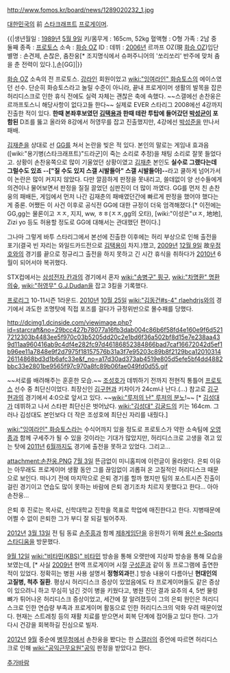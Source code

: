 http://www.fomos.kr/board/news/1289020232_1.jpg

[[대한민국]]의 前 [[스타크래프트]] [[프로게이머]].

{{|생년월일 : [[1989년]] [[5월 9일]]
키/몸무게 : 165cm, 52kg
혈액형 : O형
가족 : 2남 중 둘째
종족 : [[프로토스]]
소속 : [[화승 OZ]]
ID : {{{backho[white]}}}
데뷔 : [[2006년]] 르까프 OZ(現 [[화승 OZ]])입단
별명 : 손견제, 손찮은, 춤찬웅[* 조지명식에서 슈퍼주니어의 '쏘리쏘리' 반주에 맞처 춤을 춘 전력이 있다.],손[GG]|}}

[[화승 OZ]] 소속의 전 프로토스. [[강라인]] 회원이었고 [[wiki:"잉여라인" 화승토스]]의 에이스였던 선수. 단순히 화승토스라고 놀릴 수준이 아니라, 끝내 프로게이머 생활의 발목을 잡은 허리디스크로 인한 휴식 전에도 실력 자체는 괜찮은 축에 속했다. ~~스갤에선 손찬웅은 르까프토스니 해당사항이 없다고들 한다~~ 실제로 EVER 스타리그 2008에선 4강까지 진출한 적이 있다. '''한때 본좌후보였던 [[김택용]]과 한때 테란 투탑에 들어갔던 [[박성균]]이 포함된''' D조를 뚫고 올라와 8강에서 허영무를 잡고 진출했지만, 4강에선 [[박성준]]을 만나서 패배.

[[김재춘]]을 상대로 선 [[GG]]를 쳐서 논란을 빚은 적 있다. 본인의 말로는 게임내 효과음([wiki:"용기병(스타크래프트)"드라군]이 죽는 소리로 추정)을 채팅 소리로 잘못 들었다고. 상황이 손찬웅쪽으로 많이 기울었던 상황이였고 [[김재춘]] 본인도 '''실수로 그랬다는데 그럴수도 있죠 --["질 수도 있지 스갤 시발들아" 스갤 시발들아]--'''라고 쿨하게 넘어가서 이 논란은 많이 커지지 않았다. 다만 깔끔하게 판정을 못내리고, 쓸데없이 양 선수들에게 의견이나 물어보면서 판정을 질질 끌었던 심판진이 더 많이 까였다. GG를 먼저 친 손찬웅의 패배든, 게임에서 먼저 나간 김재춘의 패배였던간에 빠르게 판정을 했어야 했다는게 중론. 어쨌든 이 사건 이후로 공식전 GG에 대한 규정이 더욱 엄격해졌다.[* 이전에는 GG,gg는 물론이고 ㅈㅈ, 지지, ww, ㅎㅎ(ㅈㅈ,gg의 오타), [wiki:"이성은"ㄵㅈ, 地地], Zizi yo 등도 허용할 정도로 GG에 대해서는 관대했던 편이다.]

그나마 그렇게 바투 스타리그에서 본선에 진출한 이후에는 허리 부상으로 인해 출전을 포기(결국 빈 자리는 와일드카드전으로 [[김택용]]이 차지.)했고, [[2009년]] [[12월 9일]] 故[[우정호]]와의 경기를 끝으로 정규리그 출전을 하지 못하고 긴 시간 휴식을 취하다가 [[2010년]] 6월이 되어서야 복귀했다.

STX컵에서는 [[삼성전자 칸]]과의 경기에서 혼자 [[wiki:"송병구" 핑구]], [[wiki:"차명환" 명환의숲]], [[wiki:"허영무" G.J.Dudan]]을 잡고 3킬을 기록했다.

[[프로리그]] 10-11시즌 1라운드. [[2010년]] [[10월 25일]] [[wiki:"김동건#s-4" rlaehdrjs]]와의 경기에서 과도한 조명탓에 직접 포즈를 걸다가 규정위반으로 몰수패를 당했다.

http://dcimg1.dcinside.com/viewimage.php?id=starcraft&no=29bcc427b78077a16fb3dab004c86b6f58fd4e160e9f6d5217212303b4483ee5f970c03b5205dd20c2e1bd6f36a502bf8d15e7e238aa439d11aa960416ab9c4df4e282fc97d46186852384866bad7caf16672042d5ef1b96ee11a7848e9f2d7975f18157576b31a3f7e95203c89b8f2129bca1201031426114868bd3d1b6afc33e&f_no=a17d30ad373ab4519e805d5efe5bf4dd4882bbc33e2801be9565f97c970a8fc89b06fae049fd0d55.gif

~~서로를 배려해주는 훈훈한 모습.~~
[[조성호]]가 데뷔하기 전까지 전현직 통틀어 [[프로토스]] 선수 중 최단신이었다. 최장신인 [[김구현]]과 키차이가 24cm나 난다.(...) 참고로 [[김구현]]과의 경기에서 4:0으로 앞서고 있다. ~~[[wiki:"루저의 난" 루저의 분노]]!~~ [* [[김성대]]가 데뷔하고 나서 스타판 최단신은 벗어났다. [[wiki:"김성대" 김굴드]]의 키는 164cm. 그러나 김성대도 본인보다 더 작은 조성호에 최단신 자리를 내줬다.]


[[wiki:"잉여라인" 화승토스]]라는 수식어까지 있을 정도로 프로토스가 약한 소속팀에 [[오영종]]과 함께 구세주가 될 수 있을 것이라는 기대가 많았지만, 허리디스크로 고생을 겪고 있는 탓에 [[2011년]] [[6월]]까지도 경기에 출전을 못하고 있었다. 그리고...

attachment:손찬웅.PNG
[[7월 3일]] 뜬금없이 미니홈피에 이런글이 올라왔다. 은퇴 이유는 아무래도 프로게이머 생활 동안 그를 끊임없이 괴롭혀 온 고질적인 허리디스크 때문으로 보인다. 떠나기 전에 마지막으로 은퇴 경기를 할까 했지만 팀의 포스트시즌 진출이 걸린 경기이고 연습도 많이 못하는 바람에 은퇴 경기조차 치르지 못했다고 한다... 아아 손찬웅...

은퇴 후 진로는 목사로, 신학대학교 진학을 목표로 학업에 매진한다고 한다. 지병때문에 어쩔 수 없이 은퇴한 그가 부디 잘 되길 빌어주자.

[[2012년]] [[3월 13일]] 전 팀 동료 [[손주흥]]과 함께 [[제8게임단]]을 응원하기 위해 [[용산 e-Sports 스타디움]]을 방문했다.

[[9월 12일]] [[wiki:"비타민(KBS)" 비타민]] 방송을 통해 오랫만에 지상파 방송을 통해 모습을 보였는데, [* 사실 [[2009년]] 현역 프로게이머 시절 [[구성훈]]과 같이 동 프로그램에 출연한 적이 있었다. 정확히는 병원 사용 설명서 '''정형외과'''편.] 방송 내용이 다름아닌 '''현대인의 고질병, 척추 질환'''. 평상시 허리디스크 증상이 있었음에도 타 프로게이머들도 같은 증상이 있으려니 하고 무심히 넘긴 것이 병을 키웠다고, 병원 진단 결과 요추의 4, 5번 물렁뼈가 튀어나온 허리디스크 증상이었고, 세간에 잘 알려졌듯이 그의 은퇴 원인은 허리디스크로 인한 연습량 부족과 프로게이머 활동으로 인한 허리디스크의 악화 우려 때문이었다. 현재는 스트레칭 등의 재활 치료를 받으면서 회복 단계에 접어들고 있다 한다. 그가 다시 건강을 회복하길 진심으로 빌자. 

[[2012년]] [[9월]] 중순에 [[병무청]]에서 손찬웅을 봤다는 한 [[스갤러]]의 증언에 따르면 허리디스크로 인해 [[wiki:"공익근무요원"공익]] 판정을 받았다고 한다. 

[[추가바람]]
